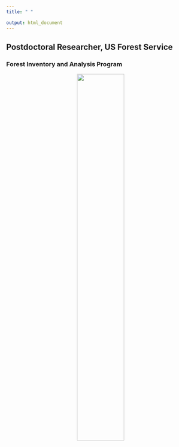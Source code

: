 ```yaml
---
title: " "

output: html_document
---
```


## Postdoctoral Researcher, US Forest Service 
### Forest Inventory and Analysis Program

<center>

![](images/mushroom.jpg){width="50%"}

</center>


